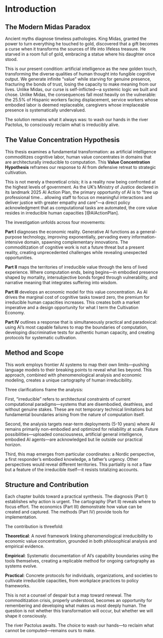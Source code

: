 # Introduction {.unnumbered}

## The Modern Midas Paradox

Ancient myths diagnose timeless pathologies. King Midas, granted the power to turn everything he touched to gold, discovered that a gift becomes a curse when it transforms the sources of life into lifeless treasure. He starved in a room full of gold, embracing a statue where his daughter once stood.

This is our present condition: artificial intelligence as the new golden touch, transforming the diverse qualities of human thought into fungible cognitive output. We generate infinite "value" while starving for genuine presence, fracturing the bonds of trust, losing the capacity to make meaning from our lives. Unlike Midas, our curse is self-inflicted—a systemic logic we built and chose. Unlike Midas, the consequences fall most heavily on the vulnerable: the 25.5% of Hispanic workers facing displacement, service workers whose embodied labor is deemed replaceable, caregivers whose irreplaceable presence is systematically undervalued.

The solution remains what it always was: to wash our hands in the river Pactolus, to consciously reclaim what is irreducibly alive.

## The Value Concentration Hypothesis

This thesis examines a fundamental transformation: as artificial intelligence commoditizes cognitive labor, human value concentrates in domains that are architecturally irreducible to computation. This **Value Concentration Hypothesis** reframes our response to AI from defensive retreat to strategic cultivation.

This is not merely a theoretical crisis; it is a reality now being confronted at the highest levels of government. As the UK's Ministry of Justice declared in its landmark 2025 AI Action Plan, the primary opportunity of AI is to "free up professional time... allowing staff to focus on meaningful interactions and deliver justice with greater empathy and care"—a direct policy acknowledgment that as computational tasks are automated, the core value resides in irreducible human capacities [@AIActionPlan].

The investigation unfolds across four movements:

**Part I** diagnoses the economic reality. Generative AI functions as a general-purpose technology, improving exponentially, pervading every information-intensive domain, spawning complementary innovations. The commoditization of cognitive work is not a future threat but a present reality, creating unprecedented challenges while revealing unexpected opportunities.

**Part II** maps the territories of irreducible value through the lens of lived experience. Where computation ends, being begins—in embodied presence shaped by mortality, intersubjective bonds forged through vulnerability, and narrative meaning that integrates suffering into wisdom.

**Part III** develops an economic model for this value concentration. As AI drives the marginal cost of cognitive tasks toward zero, the premium for irreducible human capacities increases. This creates both a market imperative and a design opportunity for what I term the Cultivation Economy.

**Part IV** outlines a response that is simultaneously practical and paradoxical: using AI's most capable failures to map the boundaries of computation, developing discriminative tests for authentic human capacity, and creating protocols for systematic cultivation.

## Method and Scope

This work employs frontier AI systems to map their own limits—pushing language models to their breaking points to reveal what lies beyond. This approach, combined with phenomenological analysis and economic modeling, creates a unique cartography of human irreducibility.

Three clarifications frame the analysis:

First, "irreducible" refers to architectural constraints of current computational paradigms—systems that are disembodied, deathless, and without genuine stakes. These are not temporary technical limitations but fundamental boundaries arising from the nature of computation itself.

Second, the analysis targets near-term deployments (5-10 years) where AI remains primarily non-embodied and optimized for reliability at scale. Future possibilities—uploaded consciousness, artificial general intelligence, embodied AI agents—are acknowledged but lie outside our practical horizon.

Third, this map emerges from particular coordinates: a Nordic perspective, a first responder's embodied knowledge, a father's urgency. Other perspectives would reveal different territories. This partiality is not a flaw but a feature of the irreducible itself—it resists totalizing accounts.

## Structure and Contribution

Each chapter builds toward a practical synthesis. The diagnosis (Part I) establishes why action is urgent. The cartography (Part II) reveals where to focus effort. The economics (Part III) demonstrate how value can be created and captured. The methods (Part IV) provide tools for implementation.

The contribution is threefold:

**Theoretical**: A novel framework linking phenomenological irreducibility to economic value concentration, grounded in both philosophical analysis and empirical evidence.

**Empirical**: Systematic documentation of AI's capability boundaries using the tools themselves, creating a replicable method for ongoing cartography as systems evolve.

**Practical**: Concrete protocols for individuals, organizations, and societies to cultivate irreducible capacities, from workplace practices to policy frameworks.

This is not a counsel of despair but a map toward renewal. The commoditization crisis, properly understood, becomes an opportunity for remembering and developing what makes us most deeply human. The question is not whether this transformation will occur, but whether we will shape it consciously.

The river Pactolus awaits. The choice to wash our hands—to reclaim what cannot be computed—remains ours to make.